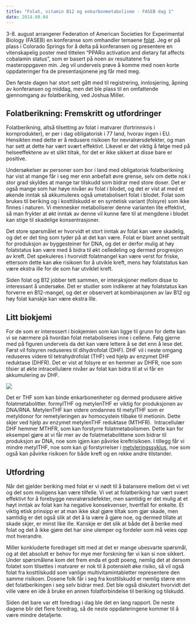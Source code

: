 ```yaml
---
title: "Folat, vitamin B12 og enkarbonmetabolisme - FASEB dag 1"
date: 2014.08.04
---
```


3-8. august arrangerer Federation of American Societies for Experimental Biology (FASEB) en konferanse som omhandler temaene [folat](naeringsstoffer/folat.qmd). Jeg er på plass i Colorado Springs for å delta på konferansen og presentere en vitenskapelig poster med tittelen "PPARα activation and dietary fat affects cobalamin status", som er basert på noen av resultatene fra masteroppgaven min. Jeg vil underveis prøve å komme med noen korte oppdateringer fra de presentasjonene jeg får med meg.

Den første dagen har stort sett gått med til registrering, innlosjering, åpning av konferansen og middag, men det ble plass til en omfattende gjennomgang av folatberiking, ved Joshua Miller.

## Folatberikning: Fremskritt og utfordringer

Folatberikning, altså tilsetting av folat i matvarer (fortrinnsvis i kornprodukter), er per i dag obligatorisk i 77 land, hvorav ingen i EU. Hensikten med dette er å redusere risikoen for nevralrørsdefekter, og man har sett at dette har vært svært effektivt. Likevel er det viktig å følge med på helseeffektene av et slikt tiltak, for det er ikke sikkert at disse bare er positive.

Undersøkelser av personer som bor i land med obligatorisk folatberikning har vist at mange får i seg mer enn anbefalt øvre grense, selv om dette nok i stor grad skyldes at mange tar tilskudd som bidrar med store doser. Det er også mange som har høye nivåer av folat i blodet, og det er vist at med et økende inntak så akkumuleres også umetabolisert folat i blodet. Folat som brukes til beriking og i kosttilskudd er en syntetisk variant (folsyre) som ikke finnes i naturen. Vi mennesker metaboliserer denne varianten lite effektivt, så man frykter at økt inntak av denne vil kunne føre til at mengdene i blodet kan stige til skadelige konsentrasjoner.

Det store spørsmålet er hvorvidt et stort inntak av folat kan være skadelig, og det er det ting som tyder på at det kan være. Folat er blant annet sentralt for produksjon av byggesteiner for DNA, og det er derfor mulig at høy folatstatus kan være med å bidra til økt celledeling og dermed progresjon av kreft. Det spekuleres i hvorvidt folatmangel kan være verst for friske, ettersom dette kan øke risikoen for å utvikle kreft, mens høy folatstatus kan være ekstra ille for de som har utviklet kreft.

Siden folat og B12 jobber tett sammen, er interaksjoner mellom disse to interessant å undersøke. Det er studier som indikerer at høy folatstatus kan forverre en B12-mangel, og det er observert at kombinasjonen av lav B12 og høy folat kanskje kan være ekstra ille.

## Litt biokjemi

For de som er interessert i biokjemien som kan ligge til grunn for dette kan vi se nærmere på hvordan folat metaboliseres inne i cellene. Følg gjerne med på figuren underveis da det kan være lettere å se det enn å lese det. Først vil folsyren reduseres til dihydrofolat (DHF). DHF vil i neste omgang reduseres videre til tetrahydrofolat (THF) ved hjelp av enzymet DHF reduktase (DHFR). Det er vist at folsyre er en hemmer av DHFR, noe som tilsier at økte intracellulære nivåer av folat kan bidra til at vi får en akkumulering av DHF.

![](images/clipboard-2004582453.png)

Det er THF som kan binde enkarbonenheter og dermed produsere aktive folatmetabolitter. formylTHF og metylenTHF er viktig for produksjonen av DNA/RNA. MetylenTHF kan videre omdannes til metylTHF som er metyldonor for remetyleringen av homocystein tilbake til metionin. Dette skjer ved hjelp av enzymet metylenTHF reduktase (MTHFR).  Intracellulær DHF hemmer MTHFR, som kan forstyrre folatmetabolismen. Dette kan for eksempel gjøre at vi får mer av de folatmetabolittene som bidrar til produksjon av DNA, noe som igjen kan påvirke kreftrisikoen. I tillegg får vi mindre metylTHF, noe som kan gi forstyrrelser i [metyleringssyklus](bioblikk-metyleringssyklus.qmd), noe som også kan påvirke risikoen for både kreft og en rekke andre tilstander.

## Utfordring

Når det gjelder beriking med folat er vi nødt til å balansere mellom det vi vet og det som muligens kan være tilfelle. Vi vet at folatberiking har vært svært effektivt for å forebygge nevralrørsdefekter, men samtidig er det mulig at et høyt inntak av folat kan ha negative konsekvenser, hvertfall for enkelte. Et viktig etisk prinsipp er at man ikke skal gjøre tiltak som gjør skade, men samtidig er det også slik at det å la være å gjøre noe, og dermed tillate at skade skjer, er minst like ille. Kanskje er det slik at både det å berike med folat og det å ikke gjøre det har sine ulemper og fordeler som må veies opp mot hverandre.

Miller konkluderte foredraget sitt med at det er mange ubesvarte spørsmål, og at det absolutt er behov for mye mer forskning før vi kan si noe sikkert. Under spørsmålene kom det frem enda et godt poeng, nemlig det at dersom folatet som tilsettes i matvarer er nok til å potensielt øke risiko, så vil også folat fra kosttilskudd som vanlige multivitamintabletter representere den samme risikoen. Dosene folk får i seg fra kosttilskudd er nemlig større enn det folatberikingen i seg selv bidrar med. Det ble også diskutert hvorvidt det ville være en ide å bruke en annen folatforbindelse til beriking og tilskudd.

Siden det bare var ett foredrag i dag ble det en lang rapport. De neste dagene blir det flere foredrag, så de neste oppdateringene kommer til å være mindre detaljerte.
